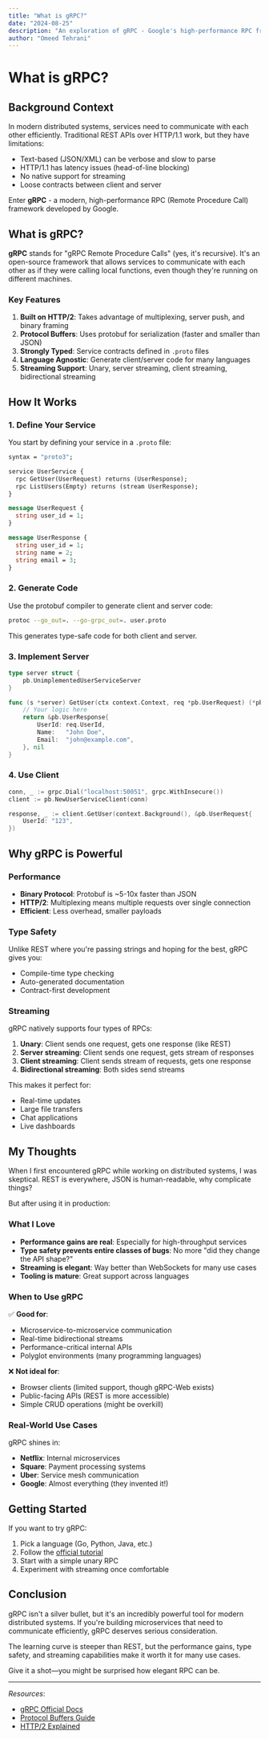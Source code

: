 ```yaml
---
title: "What is gRPC?"
date: "2024-08-25"
description: "An exploration of gRPC - Google's high-performance RPC framework built on HTTP/2 and Protocol Buffers."
author: "Omeed Tehrani"
---
```


# What is gRPC?

## Background Context

In modern distributed systems, services need to communicate with each other efficiently. Traditional REST APIs over HTTP/1.1 work, but they have limitations:
- Text-based (JSON/XML) can be verbose and slow to parse
- HTTP/1.1 has latency issues (head-of-line blocking)
- No native support for streaming
- Loose contracts between client and server

Enter **gRPC** - a modern, high-performance RPC (Remote Procedure Call) framework developed by Google.

## What is gRPC?

**gRPC** stands for "gRPC Remote Procedure Calls" (yes, it's recursive). It's an open-source framework that allows services to communicate with each other as if they were calling local functions, even though they're running on different machines.

### Key Features

1. **Built on HTTP/2**: Takes advantage of multiplexing, server push, and binary framing
2. **Protocol Buffers**: Uses protobuf for serialization (faster and smaller than JSON)
3. **Strongly Typed**: Service contracts defined in `.proto` files
4. **Language Agnostic**: Generate client/server code for many languages
5. **Streaming Support**: Unary, server streaming, client streaming, bidirectional streaming

## How It Works

### 1. Define Your Service

You start by defining your service in a `.proto` file:

```protobuf
syntax = "proto3";

service UserService {
  rpc GetUser(UserRequest) returns (UserResponse);
  rpc ListUsers(Empty) returns (stream UserResponse);
}

message UserRequest {
  string user_id = 1;
}

message UserResponse {
  string user_id = 1;
  string name = 2;
  string email = 3;
}
```

### 2. Generate Code

Use the protobuf compiler to generate client and server code:

```bash
protoc --go_out=. --go-grpc_out=. user.proto
```

This generates type-safe code for both client and server.

### 3. Implement Server

```go
type server struct {
    pb.UnimplementedUserServiceServer
}

func (s *server) GetUser(ctx context.Context, req *pb.UserRequest) (*pb.UserResponse, error) {
    // Your logic here
    return &pb.UserResponse{
        UserId: req.UserId,
        Name:   "John Doe",
        Email:  "john@example.com",
    }, nil
}
```

### 4. Use Client

```go
conn, _ := grpc.Dial("localhost:50051", grpc.WithInsecure())
client := pb.NewUserServiceClient(conn)

response, _ := client.GetUser(context.Background(), &pb.UserRequest{
    UserId: "123",
})
```

## Why gRPC is Powerful

### Performance

- **Binary Protocol**: Protobuf is ~5-10x faster than JSON
- **HTTP/2**: Multiplexing means multiple requests over single connection
- **Efficient**: Less overhead, smaller payloads

### Type Safety

Unlike REST where you're passing strings and hoping for the best, gRPC gives you:
- Compile-time type checking
- Auto-generated documentation
- Contract-first development

### Streaming

gRPC natively supports four types of RPCs:

1. **Unary**: Client sends one request, gets one response (like REST)
2. **Server streaming**: Client sends one request, gets stream of responses
3. **Client streaming**: Client sends stream of requests, gets one response
4. **Bidirectional streaming**: Both sides send streams

This makes it perfect for:
- Real-time updates
- Large file transfers
- Chat applications
- Live dashboards

## My Thoughts

When I first encountered gRPC while working on distributed systems, I was skeptical. REST is everywhere, JSON is human-readable, why complicate things?

But after using it in production:

### What I Love

- **Performance gains are real**: Especially for high-throughput services
- **Type safety prevents entire classes of bugs**: No more "did they change the API shape?"
- **Streaming is elegant**: Way better than WebSockets for many use cases
- **Tooling is mature**: Great support across languages

### When to Use gRPC

✅ **Good for**:
- Microservice-to-microservice communication
- Real-time bidirectional streams
- Performance-critical internal APIs
- Polyglot environments (many programming languages)

❌ **Not ideal for**:
- Browser clients (limited support, though gRPC-Web exists)
- Public-facing APIs (REST is more accessible)
- Simple CRUD operations (might be overkill)

### Real-World Use Cases

gRPC shines in:
- **Netflix**: Internal microservices
- **Square**: Payment processing systems
- **Uber**: Service mesh communication
- **Google**: Almost everything (they invented it!)

## Getting Started

If you want to try gRPC:

1. Pick a language (Go, Python, Java, etc.)
2. Follow the [official tutorial](https://grpc.io/docs/languages/)
3. Start with a simple unary RPC
4. Experiment with streaming once comfortable

## Conclusion

gRPC isn't a silver bullet, but it's an incredibly powerful tool for modern distributed systems. If you're building microservices that need to communicate efficiently, gRPC deserves serious consideration.

The learning curve is steeper than REST, but the performance gains, type safety, and streaming capabilities make it worth it for many use cases.

Give it a shot—you might be surprised how elegant RPC can be.

---

*Resources*:
- [gRPC Official Docs](https://grpc.io/)
- [Protocol Buffers Guide](https://developers.google.com/protocol-buffers)
- [HTTP/2 Explained](https://http2.github.io/)
